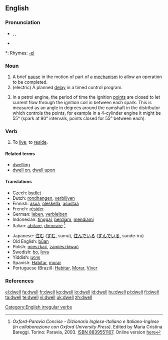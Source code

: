 ==English==

===Pronunciation===
* {{enPR|dwĕl}}, {{IPA|/dwel/}}, {{SAMPA|/dwel/}}
* {{audio|en-us-dwell.ogg|Audio (US)}}

*: Rhymes: [[Rhymes:English:-ɛl|-ɛl]]

===Noun===
{{en-noun}}

# A brief [[pause]] in the motion of part of a [[mechanism]] to allow an operation to be completed.
# (electric) A planned [[delay]] in a timed control program.
# {{automotive}} In a petrol engine, the period of time the ignition [[points]] are closed to let current flow through the ignition coil in between each spark.  This is measured as an angle in degrees around the camshaft in the distributor which controls the points, for example in a 4-cylinder engine it might be 55° (spark at 90° intervals, points closed for 55° between each).

===Verb===
{{en-verb|dwells|dwelling|'''[[dwelt]]''' ''or'' '''[[dwelled]]'''}}

# {{context|intransitive|formal|literary}} To [[live]]; to [[reside]].

====Related terms====
* [[dwelling]]
* [[dwell on]], [[dwell upon]]

====Translations====
{{top}}
* Czech: [[bydlet]]
* Dutch: [[rondhangen]], [[verblijven]]
* Finnish: [[asua]], [[oleskella]], [[asustaa]]
* French: [[résider]]
* German: [[leben]], [[verbleiben]]
* Indonesian: [[tinggal]], [[diam|berdiam]], [[diam|mendiami]]
* Italian: [[abitare]], [[dimorare]] <ref>''Oxford-Paravia Concise - Dizionario Inglese-Italiano e Italiano-Inglese (in collaborazione con Oxford University Press)''. Edited by Maria Cristina Bareggi. Torino: Paravia, 2003. [[W:Wikipedia:book sources| ISBN 8839551107]]. Online version [http://www.oxfordparavia.it/ here]</ref>
{{mid}}
* Japanese: [[住む]] ([[すむ]], sumu), [[住んでいる]] ([[すんでいる]], sunde-iru)
* Old English: [[buan|būan]]
* Polish: [[mieszkać]], [[zamieszkiwać]]
* Swedish: [[bo]], [[leva]]
* Yiddish: [[וווינען]]
* Spanish: [[Habitar]], [[morar]]
* Portuguese (Brazil): [[Habitar]], [[Morar]], [[Viver]]
{{bottom}}

===References===
<references/>
{{R:Century 1911}}
{{R:Webster 1913}}

[[Category:English irregular verbs]]

[[el:dwell]]
[[fa:dwell]]
[[fr:dwell]]
[[ko:dwell]]
[[io:dwell]]
[[id:dwell]]
[[hu:dwell]]
[[pl:dwell]]
[[fi:dwell]]
[[ta:dwell]]
[[te:dwell]]
[[vi:dwell]]
[[uk:dwell]]
[[zh:dwell]]